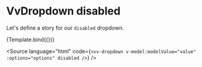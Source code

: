 
<Meta title="Components/Dropdown/Props/disabled" />

# VvDropdown disabled

Let's define a story for our `disabled` dropdown.

<Canvas>
	<Story
		name="disabled"
		args={{
			options: ['Option 4', 'Option 5', 'Option 6'],
			disabled: true
		}}>
		{Template.bind({})}
	</Story>
</Canvas>

<Source
	language="html"
	code={`<vv-dropdown v-model:modelValue="value" :options="options" disabled />`}
/>
